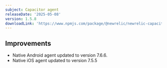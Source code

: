 ```yaml
---
subject: Capacitor agent
releaseDate: '2025-05-08'
version: 1.5.8
downloadLink: 'https://www.npmjs.com/package/@newrelic/newrelic-capacitor-plugin/v/1.5.8'
---
```


## Improvements

- Native Android agent updated to version 7.6.6.
- Native iOS agent updated to version 7.5.5
